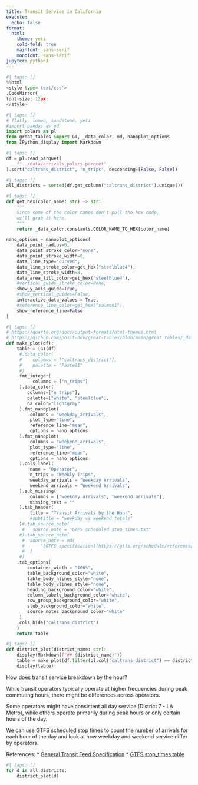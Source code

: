 ```yaml
---
title: Transit Service in California
execute:
  echo: false
format:
  html:
    theme: yeti
    cold-fold: true
    mainfont: sans-serif
    monofont: sans-serif
jupyter: python3
---
```


```python
#| tags: []
%%html
<style type='text/css'>
.CodeMirror{
font-size: 12px;
</style>
```


```python
#| tags: []
# flatly, lumen, sandstone, yeti
#import pandas as pd
import polars as pl
from great_tables import GT, _data_color, md, nanoplot_options
from IPython.display import Markdown
```

```python
#| tags: []
df = pl.read_parquet(
    f"../data/arrivals_polars.parquet"
).sort("caltrans_district", "n_trips", descending=[False, False])
```

```python
#| tags: []
all_districts = sorted(df.get_column("caltrans_district").unique())
```

```python
#| tags: []
def get_hex(color_name: str) -> str:
    """
    Since some of the color names don't pull the hex code, 
    we'll grab it here.
    """
    return _data_color.constants.COLOR_NAME_TO_HEX[color_name]

nano_options = nanoplot_options(
    data_point_radius=0,
    data_point_stroke_color="none",
    data_point_stroke_width=0,
    data_line_type="curved",
    data_line_stroke_color=get_hex("steelblue4"),
    data_line_stroke_width=8,
    data_area_fill_color=get_hex("steelblue4"),
    #vertical_guide_stroke_color=None,
    show_y_axis_guide=True,
    #show_vertical_guides=False,
    interactive_data_values = True,
    #reference_line_color=get_hex("salmon1"),
    show_reference_line=False
)
```

```python
#| tags: []
# https://quarto.org/docs/output-formats/html-themes.html
# https://github.com/posit-dev/great-tables/blob/main/great_tables/_data_color/constants.py
def make_plot(df):
    table = (GT(df)
     #.data_color(
     #    columns = ["caltrans_district"],
     #    palette = "Pastel1"
     #)
    .fmt_integer(
          columns = ["n_trips"]
     ).data_color(
        columns=["n_trips"],
        palette=["white", "steelblue"],
        na_color="lightgray"
     ).fmt_nanoplot(
         columns = "weekday_arrivals", 
         plot_type="line",
         reference_line="mean",
         options = nano_options
     ).fmt_nanoplot(
         columns = "weekend_arrivals", 
         plot_type="line",
         reference_line="mean",
         options = nano_options
     ).cols_label(
         name = "Operator",
         n_trips = "Weekly Trips",
         weekday_arrivals = "Weekday Arrivals",
         weekend_arrivals = "Weekend Arrivals",
     ).sub_missing(
         columns = ["weekday_arrivals", "weekend_arrivals"],
         missing_text = ""
     ).tab_header(
         title = "Transit Arrivals by the Hour",
         #subtitle = "weekday vs weekend totals"
     )#.tab_source_note(
      #   source_note = "GTFS scheduled stop_times.txt"
     #).tab_source_note(
      #  source_note = md(
      #      "[GTFS specification](https://gtfs.org/schedule/reference/#stop_timestxt)"
      #  )
     #)
    .tab_options(
        container_width = "100%",
        table_background_color="white",
        table_body_hlines_style="none",
        table_body_vlines_style="none",
        heading_background_color="white",
        column_labels_background_color="white",
        row_group_background_color="white",
        stub_background_color="white",
        source_notes_background_color="white"
     )
    .cols_hide("caltrans_district")
    )
    return table
```

```python
#| tags: []
def district_plot(district_name: str):
    display(Markdown(f"## {district_name}"))
    table = make_plot(df.filter(pl.col("caltrans_district") == district_name))
    display(table)
```

How does transit service breakdown by the hour?

While transit operators typically operate at higher frequencies during peak 
commuting hours, there might be differences across operators. 

Some operators might have consistent all day service (District 7 - LA Metro), while others
operate primarily during peak hours or only certain hours of the day. 

We can use GTFS scheduled stop times to count the number of arrivals 
for each hour of the day and look at how weekday and weekend service differ by operators.
    
References:
* [General Transit Feed Specification](https://gtfs.org/)
* [GTFS stop_times table](https://gtfs.org/schedule/reference/#stop_timestxt)

```python
#| tags: []
for d in all_districts:
    district_plot(d)
```

